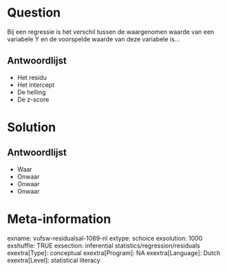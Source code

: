 Question
========
 Bij een regressie is het verschil tussen de waargenomen waarde van een variabele Y en de voorspelde waarde van deze variabele is...

Antwoordlijst
----------
* Het residu
* Het intercept
* De helling
* De z-score

Solution
========

Antwoordlijst
----------
* Waar
* Onwaar
* Onwaar
* Onwaar

Meta-information
================
exname: vufsw-residualsal-1089-nl
extype: schoice
exsolution: 1000
exshuffle: TRUE
exsection: inferential statistics/regression/residuals
exextra[Type]: conceptual
exextra[Program]: NA
exextra[Language]: Dutch
exextra[Level]: statistical literacy

